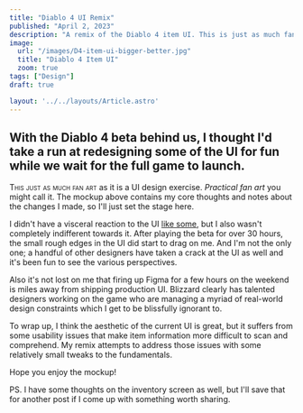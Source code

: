 ```yaml
---
title: "Diablo 4 UI Remix"
published: "April 2, 2023"
description: "A remix of the Diablo 4 item UI. This is just as much fan art as it is any sort of a serious UI design exercise."
image:
  url: "/images/D4-item-ui-bigger-better.jpg"
  title: "Diablo 4 Item UI"
  zoom: true
tags: ["Design"]
draft: true

layout: '../../layouts/Article.astro'
---
```



## With the Diablo 4 beta behind us, I thought I'd take a run at redesigning some of the UI for fun while we wait for the full game to launch.

<span class="smallcaps">This just as much fan art</span> as it is a UI design exercise. _Practical fan art_ you might call it. The mockup above contains my core thoughts and notes about the changes I made, so I'll just set the stage here.

I didn't have a visceral reaction to the UI [like some](https://www.youtube.com/watch?v=37gTTnYhTs0&t=1157s), but I also wasn't completely indifferent towards it. After playing the beta for over 30 hours, the small rough edges in the UI did start to drag on me. And I'm not the only one; a handful of other designers have taken a crack at the UI as well and it's been fun to see the various perspectives. 

Also it's not lost on me that firing up Figma for a few hours on the weekend is miles away from shipping production UI. Blizzard clearly has talented designers working on the game who are managing a myriad of real-world design constraints which I get to be blissfully ignorant to.

To wrap up, I think the aesthetic of the current UI is great, but it suffers from some usability issues that make item information more difficult to scan and comprehend. My remix attempts to address those issues with some relatively small tweaks to the fundamentals.

Hope you enjoy the mockup!

<div class="h-px w-full bg-cartridge-500 my-8"></div>

PS. I have some thoughts on the inventory screen as well, but I'll save that for another post if I come up with something worth sharing.
